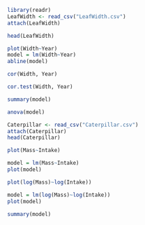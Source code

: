 ```{r}
library(readr)
LeafWidth <- read_csv("LeafWidth.csv")
attach(LeafWidth)
```
```{r}
head(LeafWidth)
```
```{r}
plot(Width~Year)
model = lm(Width~Year)
abline(model)
```
```{r}
cor(Width, Year)
```
```{r}
cor.test(Width, Year)
```
```{r}
summary(model)
```
```{r}
anova(model)
```
```{r}
Caterpillar <- read_csv("Caterpillar.csv")
attach(Caterpillar)
head(Caterpillar)
```
```{r}
plot(Mass~Intake)
```
```{r}
model = lm(Mass~Intake)
plot(model)
```
```{r}
plot(log(Mass)~log(Intake))
```
```{r}
model = lm(log(Mass)~log(Intake))
plot(model)
```
```{r}
summary(model)
```